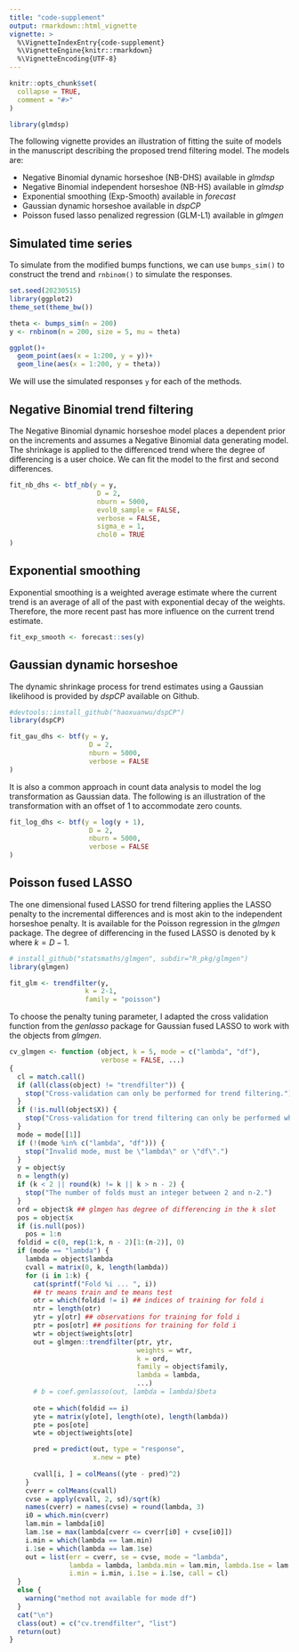 ```yaml
---
title: "code-supplement"
output: rmarkdown::html_vignette
vignette: >
  %\VignetteIndexEntry{code-supplement}
  %\VignetteEngine{knitr::rmarkdown}
  %\VignetteEncoding{UTF-8}
---
```


```r
knitr::opts_chunk$set(
  collapse = TRUE,
  comment = "#>"
)
```

```r
library(glmdsp)
```

The following vignette provides an illustration of fitting the suite of models in the manuscript describing the proposed trend filtering model. The models are:

* Negative Binomial dynamic horseshoe (NB-DHS) available in *glmdsp*
* Negative Binomial independent horseshoe (NB-HS) available in *glmdsp*
* Exponential smoothing (Exp-Smooth) available in *forecast*
* Gaussian dynamic horseshoe available in *dspCP*
* Poisson fused lasso penalized regression (GLM-L1) available in *glmgen*

## Simulated time series

To simulate from the modified bumps functions, we can use `bumps_sim()` to construct the trend and `rnbinom()` to simulate the responses.

```r
set.seed(20230515)
library(ggplot2)
theme_set(theme_bw())

theta <- bumps_sim(n = 200)
y <- rnbinom(n = 200, size = 5, mu = theta)

ggplot()+
  geom_point(aes(x = 1:200, y = y))+
  geom_line(aes(x = 1:200, y = theta))
```

We will use the simulated responses `y` for each of the methods.

## Negative Binomial trend filtering

The Negative Binomial dynamic horseshoe model places a dependent prior on the increments and assumes a Negative Binomial data generating model. The shrinkage is applied to the differenced trend where the degree of differencing is a user choice. We can fit the model to the first and second differences.

```r
fit_nb_dhs <- btf_nb(y = y, 
                      D = 2, 
                      nburn = 5000,
                      evol0_sample = FALSE,
                      verbose = FALSE,
                      sigma_e = 1,
                      chol0 = TRUE
)
```

## Exponential smoothing

Exponential smoothing is a weighted average estimate where the current trend is an average of all of the past with exponential decay of the weights. Therefore, the more recent past has more influence on the current trend estimate.

```r
fit_exp_smooth <- forecast::ses(y) 
```

## Gaussian dynamic horseshoe

The dynamic shrinkage process for trend estimates using a Gaussian likelihood is provided by *dspCP* available on Github. 

```r
#devtools::install_github("haoxuanwu/dspCP")
library(dspCP)

fit_gau_dhs <- btf(y = y,
                    D = 2,
                    nburn = 5000,
                    verbose = FALSE
)
```

It is also a common approach in count data analysis to model the log transformation as Gaussian data. The following is an illustration of the transformation with an offset of 1 to accommodate zero counts.

```r
fit_log_dhs <- btf(y = log(y + 1),
                    D = 2,
                    nburn = 5000,
                    verbose = FALSE
)
``` 

## Poisson fused LASSO

The one dimensional fused LASSO for trend filtering applies the LASSO penalty to the incremental differences and is most akin to the independent horseshoe penalty. It is available for the Poisson regression in the *glmgen* package. The degree of differencing in the fused LASSO is denoted by k where $k = D-1$.

```r
# install_github("statsmaths/glmgen", subdir="R_pkg/glmgen")
library(glmgen) 

fit_glm <- trendfilter(y, 
                   k = 2-1,
                   family = "poisson")
```

To choose the penalty tuning parameter, I adapted the cross validation function from the *genlasso* package for Gaussian fused LASSO to work with the objects from *glmgen*.

```r
cv_glmgen <- function (object, k = 5, mode = c("lambda", "df"), 
                       verbose = FALSE, ...) 
{
  cl = match.call()
  if (all(class(object) != "trendfilter")) {
    stop("Cross-validation can only be performed for trend filtering.")
  }
  if (!is.null(object$X)) {
    stop("Cross-validation for trend filtering can only be performed when X=I, the identity matrix.")
  }
  mode = mode[[1]]
  if (!(mode %in% c("lambda", "df"))) {
    stop("Invalid mode, must be \"lambda\" or \"df\".")
  }
  y = object$y
  n = length(y)
  if (k < 2 || round(k) != k || k > n - 2) {
    stop("The number of folds must an integer between 2 and n-2.")
  }
  ord = object$k ## glmgen has degree of differencing in the k slot
  pos = object$x
  if (is.null(pos)) 
    pos = 1:n
  foldid = c(0, rep(1:k, n - 2)[1:(n-2)], 0)
  if (mode == "lambda") {
    lambda = object$lambda
    cvall = matrix(0, k, length(lambda))
    for (i in 1:k) {
      cat(sprintf("Fold %i ... ", i))
      ## tr means train and te means test
      otr = which(foldid != i) ## indices of training for fold i
      ntr = length(otr)
      ytr = y[otr] ## observations for training for fold i
      ptr = pos[otr] ## positions for training for fold i
      wtr = object$weights[otr]
      out = glmgen::trendfilter(ptr, ytr, 
                                weights = wtr,
                                k = ord,
                                family = object$family,
                                lambda = lambda,
                                ...)
      # b = coef.genlasso(out, lambda = lambda)$beta
      
      ote = which(foldid == i)
      yte = matrix(y[ote], length(ote), length(lambda))
      pte = pos[ote]
      wte = object$weights[ote]

      pred = predict(out, type = "response",
                     x.new = pte)
      
      cvall[i, ] = colMeans((yte - pred)^2)
    }
    cverr = colMeans(cvall)
    cvse = apply(cvall, 2, sd)/sqrt(k)
    names(cverr) = names(cvse) = round(lambda, 3)
    i0 = which.min(cverr)
    lam.min = lambda[i0]
    lam.1se = max(lambda[cverr <= cverr[i0] + cvse[i0]])
    i.min = which(lambda == lam.min)
    i.1se = which(lambda == lam.1se)
    out = list(err = cverr, se = cvse, mode = "lambda", 
               lambda = lambda, lambda.min = lam.min, lambda.1se = lam.1se, 
               i.min = i.min, i.1se = i.1se, call = cl)
  }
  else {
    warning("method not available for mode df")
  }
  cat("\n")
  class(out) = c("cv.trendfilter", "list")
  return(out)
}
```


